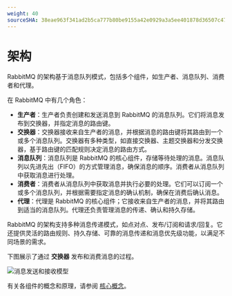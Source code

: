 ```yaml
---
weight: 40
sourceSHA: 38eae963f341ad2b5ca777b80be9155a42e0929a3a5ee401878d36507c477000
---
```


# 架构

RabbitMQ 的架构基于消息队列模式，包括多个组件，如生产者、消息队列、消费者和代理。

在 RabbitMQ 中有几个角色：

- **生产者**：生产者负责创建和发送消息到 RabbitMQ 的消息队列。它们将消息发布到交换器，并指定消息的路由键。
- **交换器**：交换器接收来自生产者的消息，并根据消息的路由键将其路由到一个或多个消息队列。交换器有多种类型，如直接交换器、主题交换器和分发交换器，基于路由键的匹配规则决定消息的路由方式。
- **消息队列**：消息队列是 RabbitMQ 的核心组件，存储等待处理的消息。消息队列以先进先出（FIFO）的方式管理消息，确保消息的顺序。消费者从消息队列中获取消息进行处理。
- **消费者**：消费者从消息队列中获取消息并执行必要的处理。它们可以订阅一个或多个消息队列，并根据需要指定消息的确认机制，确保在消费后确认消息。
- **代理**：代理是 RabbitMQ 的核心组件；它接收来自生产者的消息，并将其路由到适当的消息队列。代理还负责管理消息的传递、确认和持久存储。

RabbitMQ 的架构支持多种消息传递模式，如点对点、发布/订阅和请求/回复。它还提供灵活的路由规则、持久存储、可靠的消息传递和消息优先级功能，以满足不同场景的需求。

下图展示了通过 **交换器** 发布和消费消息的过程。

![消息发送和接收模型](./assets/rabbitmq-arch-1.png)

有关各组件的概念和原理，请参阅 [核心概念](./concepts)。
